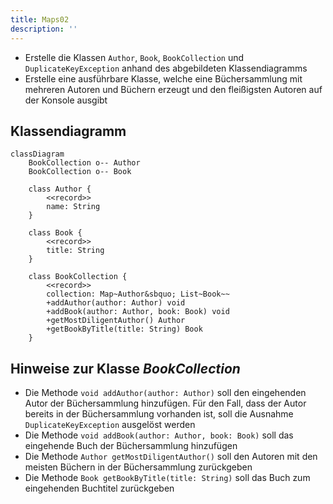 ```yaml
---
title: Maps02
description: ''
---
```



- Erstelle die Klassen `Author`, `Book`, `BookCollection` und
  `DuplicateKeyException` anhand des abgebildeten Klassendiagramms
- Erstelle eine ausführbare Klasse, welche eine Büchersammlung mit mehreren
  Autoren und Büchern erzeugt und den fleißigsten Autoren auf der Konsole
  ausgibt

## Klassendiagramm

```mermaid
classDiagram
    BookCollection o-- Author
    BookCollection o-- Book

    class Author {
        <<record>>
        name: String
    }

    class Book {
        <<record>>
        title: String
    }

    class BookCollection {
        <<record>>
        collection: Map~Author&sbquo; List~Book~~
        +addAuthor(author: Author) void
        +addBook(author: Author, book: Book) void
        +getMostDiligentAuthor() Author
        +getBookByTitle(title: String) Book
    }
```

## Hinweise zur Klasse _BookCollection_

- Die Methode `void addAuthor(author: Author)` soll den eingehenden Autor der
  Büchersammlung hinzufügen. Für den Fall, dass der Autor bereits in der
  Büchersammlung vorhanden ist, soll die Ausnahme `DuplicateKeyException`
  ausgelöst werden
- Die Methode `void addBook(author: Author, book: Book)` soll das eingehende
  Buch der Büchersammlung hinzufügen
- Die Methode `Author getMostDiligentAuthor()` soll den Autoren mit den meisten
  Büchern in der Büchersammlung zurückgeben
- Die Methode `Book getBookByTitle(title: String)` soll das Buch zum eingehenden
  Buchtitel zurückgeben

<Exercise pullRequest="66" branchSuffix="maps/02" />
